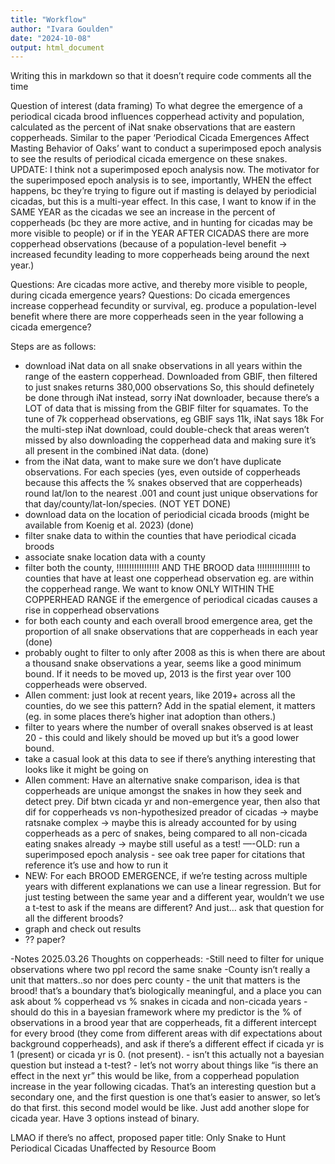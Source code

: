 ```yaml
---
title: "Workflow"
author: "Ivara Goulden"
date: "2024-10-08"
output: html_document
---
```


Writing this in markdown so that it doesn't require code comments all the time

Question of interest (data framing)
To what degree the emergence of a periodical cicada brood influences copperhead activity and population, calculated as the percent of iNat snake observations that are eastern copperheads. Similar to the paper 'Periodical Cicada Emergences Affect Masting Behavior of Oaks' want to conduct a superimposed epoch analysis to see the results of periodical cicada emergence on these snakes.
UPDATE: I think not a superimposed epoch analysis now. The motivator for the superimposed epoch analysis is to see, importantly, WHEN the effect happens, bc they're trying to figure out if masting is delayed by periodicial cicadas, but this is a multi-year effect. In this case, I want to know if in the SAME YEAR as the cicadas we see an increase in the percent of copperheads (bc they are more active, and in hunting for cicadas may be more visible to people) or if in the YEAR AFTER CICADAS there are more copperhead observations (because of a population-level benefit -> increased fecundity leading to more copperheads being around the next year.)

Questions: Are cicadas more active, and thereby more visible to people, during cicada emergence years?
Questions: Do cicada emergences increase copperhead fecundity or survival, eg. produce a population-level benefit where there are more copperheads seen in the year following a cicada emergence?

Steps are as follows:

- download iNat data on all snake observations in all years within the range
of the eastern copperhead. 
 Downloaded from GBIF, then filtered to just snakes
 returns 380,000 observations
 So, this should definetely be done through iNat instead, sorry iNat downloader, because there's a LOT of data that is missing from the GBIF filter for squamates. To the tune of 7k copperhead observations, eg GBIF says 11k, iNat says 18k
 For the multi-step iNat download, could double-check that areas weren't missed by also downloading the copperhead data and making sure it's all present in the combined iNat data. (done)
- from the iNat data, want to make sure we don't have duplicate observations. For each species (yes, even outside of copperheads because this affects the % snakes observed that are copperheads) round lat/lon to the nearest .001 and count just unique observations for that day/county/lat-lon/species. (NOT YET DONE)
- download data on the location of periodicial cicada broods (might be available from Koenig et al. 2023) (done)
- filter snake data to within the counties that have periodical cicada broods 
- associate snake location data with a county
- filter both the county, !!!!!!!!!!!!!!!!! AND THE BROOD data !!!!!!!!!!!!!!!!! to counties that have at least one copperhead observation eg. are within the copperhead range. We want to know ONLY WITHIN THE COPPERHEAD RANGE if the emergence of periodical cicadas causes a rise in copperhead observations
- for both each county and each overall brood emergence area, get the proportion of all snake observations that are copperheads in each year (done)
- probably ought to filter to only after 2008 as this is when there are about a thousand snake observations a year, seems like a good minimum bound. If it needs to be moved up, 2013 is the first year over 100 copperheads were observed. 
- Allen comment: just look at recent years, like 2019+ across all the counties, do we see this pattern? Add in the spatial element, it matters (eg. in some places there's higher inat adoption than others.)
- filter to years where the number of overall snakes observed is at least 20 - this could and likely should be moved up but it's a good lower bound. 
- take a casual look at this data to see if there's anything interesting that looks like it might be going on
- Allen comment: Have an alternative snake comparison, idea is that copperheads are unique amongst the snakes in how they seek and detect prey. Dif btwn cicada yr and non-emergence year, then also that dif for copperheads vs non-hypothesized preador of cicadas -> maybe ratsnake complex -> maybe this is already accounted for by using copperheads as a perc of snakes, being compared to all non-cicada eating snakes already -> maybe still useful as a test!
----OLD: run a superimposed epoch analysis - see oak tree paper for citations that reference it's use and how to run it
- NEW: For each BROOD EMERGENCE, if we're testing across multiple years with different explanations we can use a linear regression. But for just testing between the same year and a different year, wouldn't we use a t-test to ask if the means are different? And just... ask that question for all the different broods?
- graph and check out results
- ?? paper?


-Notes 2025.03.26
Thoughts on copperheads:
-Still need to filter for unique observations where two ppl record the same snake
-County isn't really a unit that matters..so nor does perc county
- the unit that matters is the brood! that's a boundary that's biologically meaningful, and a place you can ask about % copperhead vs % snakes in cicada and non-cicada years
- should do this in a bayesian framework where my predictor is the % of observations in a brood year that are copperheads, fit a different intercept for every brood (they come from different areas with dif expectations about background copperheads), and ask if there's a different effect if cicada yr is 1 (present) or cicada yr is 0. (not present). 
- isn't this actually not a bayesian question but instead a t-test?
- let's not worry about things like "is there an effect in the next yr" this would be like, from a copperhead population increase in the year following cicadas. That's an interesting question but a secondary one, and the first question is one that's easier to answer, so let's do that first. this second model would be like. Just add another slope for cicada year. Have 3 options instead of binary. 

LMAO if there's no affect, proposed paper title:
Only Snake to Hunt Periodical Cicadas Unaffected by Resource Boom

